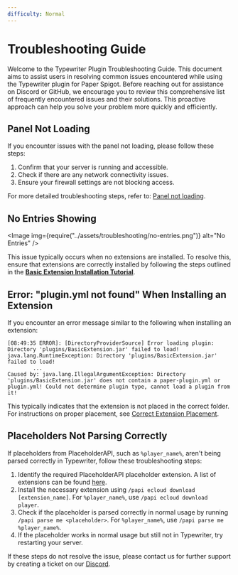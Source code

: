 ```yaml
---
difficulty: Normal
---
```



# Troubleshooting Guide

Welcome to the Typewriter Plugin Troubleshooting Guide. This document aims to assist users in resolving common issues encountered while using the Typewriter plugin for Paper Spigot. Before reaching out for assistance on Discord or GitHub, we encourage you to review this comprehensive list of frequently encountered issues and their solutions. This proactive approach can help you solve your problem more quickly and efficiently.

## Panel Not Loading

If you encounter issues with the panel not loading, please follow these steps:

1. Confirm that your server is running and accessible.
2. Check if there are any network connectivity issues.
3. Ensure your firewall settings are not blocking access.

For more detailed troubleshooting steps, refer to: [Panel not loading](troubleshooting/ports).

## No Entries Showing

<Image img={require("../assets/troubleshooting/no-entries.png")} alt="No Entries" />

This issue typically occurs when no extensions are installed. To resolve this, ensure that extensions are correctly installed by following the steps outlined in the **[Basic Extension Installation Tutorial](../02-getting-started/01-installation.mdx#basic-extension)**.

## Error: "plugin.yml not found" When Installing an Extension

If you encounter an error message similar to the following when installing an extension:

```log
[08:49:35 ERROR]: [DirectoryProviderSource] Error loading plugin: Directory 'plugins/BasicExtension.jar' failed to load!
java.lang.RuntimeException: Directory 'plugins/BasicExtension.jar' failed to load!
        ...
Caused by: java.lang.IllegalArgumentException: Directory 'plugins/BasicExtension.jar' does not contain a paper-plugin.yml or plugin.yml! Could not determine plugin type, cannot load a plugin from it!
```

This typically indicates that the extension is not placed in the correct folder. For instructions on proper placement, see [Correct Extension Placement](./extensions.mdx#correct-extension-placement).

## Placeholders Not Parsing Correctly

If placeholders from PlaceholderAPI, such as `%player_name%`, aren't being parsed correctly in Typewriter, follow these troubleshooting steps:

1. Identify the required PlaceholderAPI placeholder extension. A list of extensions can be found [here](https://github.com/PlaceholderAPI/PlaceholderAPI/wiki/Placeholders).
2. Install the necessary extension using `/papi ecloud download [extension_name]`. For `%player_name%`, use `/papi ecloud download player`.
3. Check if the placeholder is parsed correctly in normal usage by running `/papi parse me <placeholder>`. For `%player_name%`, use `/papi parse me %player_name%`.
4. If the placeholder works in normal usage but still not in Typewriter, try restarting your server.

If these steps do not resolve the issue, please contact us for further support by creating a ticket on our [Discord](https://discord.gg/HtbKyuDDBw).
